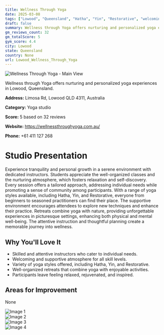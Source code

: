 ```yaml
---
title: Wellness Through Yoga
date: 2025-03-08
tags: ["Lowood", "Queensland", "Hatha", "Yin", "Restorative", "welcoming atmosphere", "personalized instruction", "Lowood"]  
draft: false
summary: Wellness through Yoga offers nurturing and personalized yoga experiences in Lowood, Queensland.
gm_reviews_count: 32
gm_totalScore: 5
gym_score: 4.4
city: Lowood
state: Queensland
country: None
url: Lowood_Wellness_Through_Yoga
---
```


<div className="aspect-[16/9] relative my-8">
  <img 
    src="https://lh5.googleusercontent.com/p/AF1QipMsqMo01MR4Zco9jALjgMBfmOlXbrfczMozuM2p=w1920-h1080-k-no"
    alt="Wellness Through Yoga - Main View"
    className="object-cover absolute inset-0 w-full h-full rounded-lg"
  />
</div>

Wellness through Yoga offers nurturing and personalized yoga experiences in Lowood, Queensland.

**Address:** Limosa Rd, Lowood QLD 4311, Australia

**Category:** Yoga studio

**Score:** 5 based on 32 reviews

**Website:** https://wellnessthroughyoga.com.au/

**Phone:** +61 411 127 268

# Studio Presentation

Experience tranquility and personal growth in a serene environment with dedicated instructors. Students appreciate the well-organized classes and the nurturing atmosphere, which fosters relaxation and self-discovery.
Every session offers a tailored approach, addressing individual needs while promoting a sense of community among participants. With a range of yoga styles available, including Hatha, Yin, and Restorative, everyone from beginners to seasoned practitioners can find their place. The supportive environment encourages attendees to explore new techniques and enhance their practice.
Retreats combine yoga with nature, providing unforgettable experiences in picturesque settings, enhancing both physical and mental well-being. The attentive instruction and thoughtful planning create a memorable journey into wellness.

## Why You'll Love It

- Skilled and attentive instructors who cater to individual needs.
- Welcoming and supportive atmosphere for all skill levels.
- Variety of yoga styles offered, including Hatha, Yin, and Restorative.
- Well-organized retreats that combine yoga with enjoyable activities.
- Participants leave feeling relaxed, rejuvenated, and inspired.

## Areas for Improvement

None

<div className="grid grid-cols-1 xl:grid-cols-2 gap-4 my-8">
<div className="aspect-[4/3] relative"><img src="https://lh3.googleusercontent.com/p/AF1QipOz4n7Sc4_sIM5GMIE0PQT8wGeMHdp98VDchVEO=w1920-h1080-k-no" alt="Image 1" className="object-cover absolute inset-0 w-full h-full rounded-lg" /></div>
<div className="aspect-[4/3] relative"><img src="https://lh5.googleusercontent.com/p/AF1QipMtljdKrLlrt6h7UmwsKsNR-HnsEZzIdAJKrvvL=w1920-h1080-k-no" alt="Image 2" className="object-cover absolute inset-0 w-full h-full rounded-lg" /></div>
<div className="aspect-[4/3] relative"><img src="https://lh5.googleusercontent.com/p/AF1QipNcuKS0uZAI_AAJqLwBOQflkM1hcmtwKq3LTHuC=w1920-h1080-k-no" alt="Image 3" className="object-cover absolute inset-0 w-full h-full rounded-lg" /></div>
<div className="aspect-[4/3] relative"><img src="https://lh5.googleusercontent.com/p/AF1QipNB_cKoANhL9U9AgchCg4lTimqqX_4cDty6I7IJ=w1920-h1080-k-no" alt="Image 4" className="object-cover absolute inset-0 w-full h-full rounded-lg" /></div>
</div>